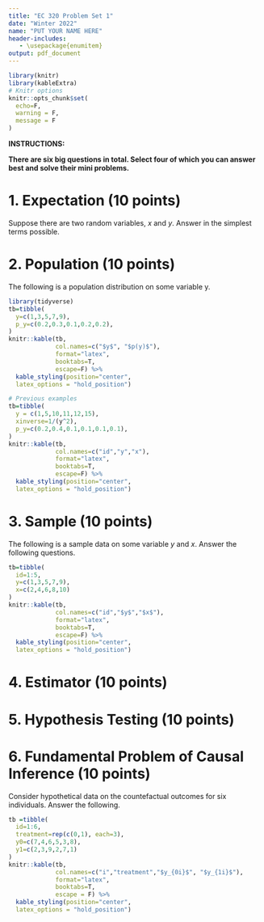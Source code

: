 ```yaml
---
title: "EC 320 Problem Set 1"
date: "Winter 2022"
name: "PUT YOUR NAME HERE"
header-includes:
   - \usepackage{enumitem}
output: pdf_document
---
```


```r
library(knitr)
library(kableExtra)
# Knitr options
knitr::opts_chunk$set(
  echo=F,
  warning = F,
  message = F
)  
```

**INSTRUCTIONS:**

**There are six big questions in total. Select four of which you can answer best and solve their mini problems.**

# 1. Expectation (10 points)
Suppose there are two random variables, $x$ and $y$. Answer in the simplest terms possible. 
\begin{enumerate}[label=\alph*)]
  \item Let $z = 2x + 3y$. Find $E(z)$.
  \item Let $w = 3x^2+ 2y$. Find $E(w)$.
  \item Let $x = 6y$. Find $E(z)$ and $E(w)$.
  \item Let $\gamma = 5xy$. Find $E(\gamma)$ and $E(\gamma|x=2)$.
\end{enumerate}

\newpage 

# 2. Population (10 points)
The following is a population distribution on some variable y.
```r
library(tidyverse)
tb=tibble(
  y=c(1,3,5,7,9),
  p_y=c(0.2,0.3,0.1,0.2,0.2),
)
knitr::kable(tb, 
             col.names=c("$y$", "$p(y)$"),
             format="latex",
             booktabs=T,
             escape=F) %>% 
  kable_styling(position="center",
  latex_options = "hold_position")
```

\begin{enumerate}[label=\alph*)]
  \item Calculate $E(y)$.
  \item Calculate $E(e^y)$.
  \item Calculate $e^{E(y)}$.
  \item Calculate $E(2y^{-2}+y)$.
\end{enumerate}



```r
# Previous examples
tb=tibble(
  y = c(1,5,10,11,12,15),
  xinverse=1/(y^2),
  p_y=c(0.2,0.4,0.1,0.1,0.1,0.1),
)
knitr::kable(tb, 
             col.names=c("id","y","x"),
             format="latex",
             booktabs=T,
             escape=F) %>% 
  kable_styling(position="center",
  latex_options = "hold_position")
```

\newpage

# 3. Sample (10 points)
The following is a sample data on some variable $y$ and $x$. Answer the following questions.
```r
tb=tibble(
  id=1:5,
  y=c(1,3,5,7,9),
  x=c(2,4,6,8,10)
)
knitr::kable(tb, 
             col.names=c("id","$y$","$x$"),
             format="latex",
             booktabs=T,
             escape=F) %>% 
  kable_styling(position="center",
  latex_options = "hold_position")
```


\begin{enumerate}[label=\alph*)]
  \item Find the sample mean of $y$.
  \item Find the sample variance of $y$.
  \item Find the sample mean of $x$.
  \item Find the sample variance of $x$.
  \item Find the sample correlation coefficient between $x$ and $y$.
\end{enumerate}

\newpage 

# 4. Estimator (10 points)
\begin{enumerate}[label=\alph*)]
  \item Define in your own words what estimator is.
  \item What is an unbiased estimator of a parameter $\theta$? Use mathematical expressions.
  \item Prove that sample mean is an unbiased estimator to estimate population mean $\mu$. 
\end{enumerate}

\newpage 

# 5. Hypothesis Testing (10 points)
\begin{enumerate}[label=\alph*)]
  \item Describe type I error.
  \item Describe type II error.
\end{enumerate}



# 6. Fundamental Problem of Causal Inference (10 points)
Consider hypothetical data on the countefactual outcomes for six individuals. Answer the following.
```r
tb =tibble(
  id=1:6,
  treatment=rep(c(0,1), each=3),
  y0=c(7,4,6,5,3,8),
  y1=c(2,3,9,2,7,1)
)
knitr::kable(tb, 
             col.names=c("i","treatment","$y_{0i}$", "$y_{1i}$"),
             format="latex",
             booktabs=T, 
             escape = F) %>% 
  kable_styling(position="center",
  latex_options = "hold_position")
```
\begin{enumerate}[label=\alph*)]
  \item Calculate individual treatment effects.
  \item What is the \textbf{true} average treatment effect?
  \item Fundamental problem of econometrics indicates that we could only observe $y_1$ for those treated and $y_0$ for those untreated. We can never observe their counterfactuals. Estimate the average treatment effects now by comparing the mean of the treated group and the mean of the control group.
  \item Do you think the difference-in-means is unbiased? Explain your reasoning.
\end{enumerate}
